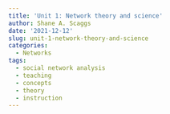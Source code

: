 ```yaml
---
title: 'Unit 1: Network theory and science'
author: Shane A. Scaggs
date: '2021-12-12'
slug: unit-1-network-theory-and-science
categories:
  - Networks
tags:
  - social network analysis
  - teaching
  - concepts
  - theory
  - instruction
---
```


